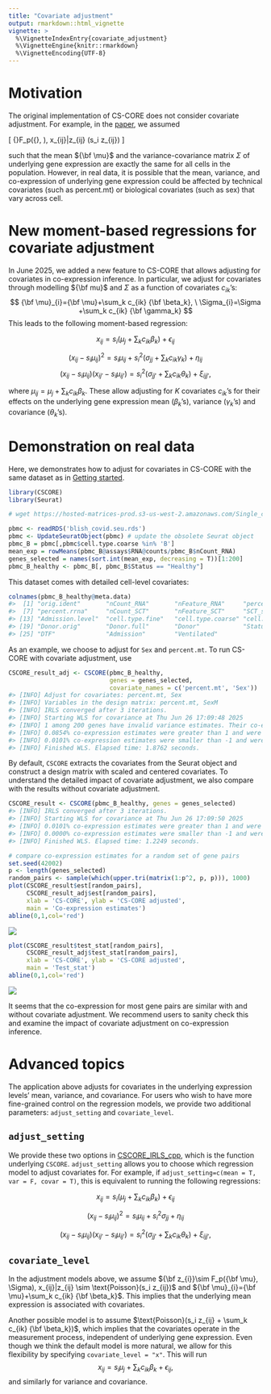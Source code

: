 ```yaml
---
title: "Covariate adjustment"
output: rmarkdown::html_vignette
vignette: >
  %\VignetteIndexEntry{covariate_adjustment}
  %\VignetteEngine{knitr::rmarkdown}
  %\VignetteEncoding{UTF-8}
---
```




# Motivation
The original implementation of CS-CORE does not consider covariate adjustment. For example, in the [paper](https://www.nature.com/articles/s41467-023-40503-7), we assumed

\[
{\bf z_{i}}\sim F_p({\bf \mu}, \Sigma), x_{ij}|z_{ij} \sim \text{Poisson}(s_i z_{ij})
\]

such that the mean ${\bf \mu}$ and the variance-covariance matrix $\Sigma$ of underlying gene expression are exactly the same for all cells in the population. However, in real data, it is possible that the mean, variance, and co-expression of underlying gene expression could be affected by technical covariates (such as percent.mt) or biological covariates (such as sex) that vary across cell.

# New moment-based regressions for covariate adjustment

In June 2025, we added a new feature to CS-CORE that allows adjusting for covariates in co-expression inference. In particular, we adjust for covariates through modelling ${\bf mu}$ and $\Sigma$ as a function of covariates $c_{ik}$'s:
$$
{\bf \mu}_{i}={\bf \mu}+\sum_k c_{ik} {\bf \beta_k}, \
\Sigma_{i}=\Sigma +\sum_k c_{ik} {\bf \gamma_k}
$$
This leads to the following moment-based regression:

$$
x_{ij} = s_i (\mu_j + \sum_k c_{ik} \beta_k) + \epsilon_{ij}
$$

$$(x_{ij} - s_i \mu_{ij})^2 = s_i \mu_{ij} + s_i^2 (\sigma_{jj} + \sum_k c_{ik} \gamma_k) + \eta_{ij}$$
$$(x_{ij} - s_i \mu_{ij})(x_{ij'} - s_i \mu_{ij'}) = s_i^2 (\sigma_{jj'} + \sum_k c_{ik} \theta_k) + \xi_{ijj'},$$

where $\mu_{ij} = \mu_j + \sum_k c_{ik} \beta_k$.  These allow adjusting for $K$ covariates $c_{ik}$'s for their effects on the underlying gene expression mean ($\beta_k$'s), variance ($\gamma_k$'s) and covariance ($\theta_k$'s).

# Demonstration on real data

Here, we demonstrates how to adjust for covariates in CS-CORE with the same dataset as in [Getting started](CSCORE.html).


``` r
library(CSCORE)
library(Seurat)
```


``` r
# wget https://hosted-matrices-prod.s3-us-west-2.amazonaws.com/Single_cell_atlas_of_peripheral_immune_response_to_SARS_CoV_2_infection-25/blish_covid.seu.rds

pbmc <- readRDS('blish_covid.seu.rds')
pbmc <- UpdateSeuratObject(pbmc) # update the obsolete Seurat object
pbmc_B = pbmc[,pbmc$cell.type.coarse %in% 'B']
mean_exp = rowMeans(pbmc_B@assays$RNA@counts/pbmc_B$nCount_RNA)
genes_selected = names(sort.int(mean_exp, decreasing = T))[1:200]
pbmc_B_healthy <- pbmc_B[, pbmc_B$Status == "Healthy"]
```

This dataset comes with detailed cell-level covariates:

``` r
colnames(pbmc_B_healthy@meta.data)
#>  [1] "orig.ident"       "nCount_RNA"       "nFeature_RNA"     "percent.mt"       "percent.rps"      "percent.rpl"     
#>  [7] "percent.rrna"     "nCount_SCT"       "nFeature_SCT"     "SCT_snn_res.1"    "seurat_clusters"  "singler"         
#> [13] "Admission.level"  "cell.type.fine"   "cell.type.coarse" "cell.type"        "IFN1"             "HLA1"            
#> [19] "Donor.orig"       "Donor.full"       "Donor"            "Status"           "Sex"              "DPS"             
#> [25] "DTF"              "Admission"        "Ventilated"
```

As an example, we choose to adjust for `Sex` and `percent.mt`. To run CS-CORE with covariate adjustment, use


``` r
CSCORE_result_adj <- CSCORE(pbmc_B_healthy,
                            genes = genes_selected,
                            covariate_names = c('percent.mt', 'Sex'))
#> [INFO] Adjust for covariates: percent.mt, Sex 
#> [INFO] Variables in the design matrix: percent.mt, SexM 
#> [INFO] IRLS converged after 3 iterations.
#> [INFO] Starting WLS for covariance at Thu Jun 26 17:09:48 2025
#> [INFO] 1 among 200 genes have invalid variance estimates. Their co-expressions with other genes were set to 0.
#> [INFO] 0.0854% co-expression estimates were greater than 1 and were set to 1.
#> [INFO] 0.0101% co-expression estimates were smaller than -1 and were set to -1.
#> [INFO] Finished WLS. Elapsed time: 1.8762 seconds.
```

By default, `CSCORE` extracts the covariates from the Seurat object and construct a design matrix with scaled and centered covariates. To understand the detailed impact of covariate adjustment, we also compare with the results without covariate adjustment.


``` r
CSCORE_result <- CSCORE(pbmc_B_healthy, genes = genes_selected)
#> [INFO] IRLS converged after 3 iterations.
#> [INFO] Starting WLS for covariance at Thu Jun 26 17:09:50 2025
#> [INFO] 0.0101% co-expression estimates were greater than 1 and were set to 1.
#> [INFO] 0.0000% co-expression estimates were smaller than -1 and were set to -1.
#> [INFO] Finished WLS. Elapsed time: 1.2249 seconds.
```


``` r
# compare co-expression estimates for a random set of gene pairs
set.seed(42002)
p <- length(genes_selected)
random_pairs <- sample(which(upper.tri(matrix(1:p^2, p, p))), 1000)
plot(CSCORE_result$est[random_pairs],
     CSCORE_result_adj$est[random_pairs],
     xlab = 'CS-CORE', ylab = 'CS-CORE adjusted',
     main = 'Co-expression estimates')
abline(0,1,col='red')
```

![](figure/figrho-1.png)




``` r
plot(CSCORE_result$test_stat[random_pairs],
     CSCORE_result_adj$test_stat[random_pairs],
     xlab = 'CS-CORE', ylab = 'CS-CORE adjusted',
     main = 'Test_stat')
abline(0,1,col='red')
```

![](figure/figt-1.png)



It seems that the co-expression for most gene pairs are similar with and without covariate adjustment. We recommend users to sanity check this and examine the impact of covariate adjustment on co-expression inference.


# Advanced topics

The application above adjusts for covariates in the underlying expression levels' mean, variance, and covariance. For users who wish to have more fine-grained control on the regression models, we provide two additional parameters: `adjust_setting` and `covariate_level`.

## `adjust_setting`

We provide these two options in [CSCORE_IRLS_cpp](CSCORE_IRLS_cpp.html), which is the function underlying `CSCORE`. `adjust_setting` allows you to choose which regression model to adjust covariates for. For example, if `adjust_setting=c(mean = T, var = F, covar = T)`, this is equivalent to running the following regressions:

$$
x_{ij} = s_i (\mu_j + \sum_k c_{ik} \beta_k) + \epsilon_{ij}
$$

$$
(x_{ij} - s_i \mu_{ij})^2 = s_i \mu_{ij} + s_i^2 \sigma_{jj}  + \eta_{ij}
$$

$$
(x_{ij} - s_i \mu_{ij})(x_{ij'} - s_i \mu_{ij'}) = s_i^2 (\sigma_{jj'} + \sum_k c_{ik} \theta_k) + \xi_{ijj'},
$$

## `covariate_level`

In the adjustment models above, we assume ${\bf z_{i}}\sim F_p({\bf \mu}, \Sigma), x_{ij}|z_{ij} \sim \text{Poisson}(s_i z_{ij})$ and ${\bf \mu}_{i}={\bf \mu}+\sum_k c_{ik} {\bf \beta_k}$. This implies that the underlying mean expression is associated with covariates.

Another possible model is to assume $\text{Poisson}(s_i z_{ij} + \sum_k c_{ik} {\bf \beta_k})$, which implies that the covariates operate in the measurement process, independent of underlying gene expression. Even though we think the default model is more natural, we allow for this flexibility by specifying `covariate_level = "x"`. This will run
$$
x_{ij} = s_i \mu_j  + \sum_k c_{ik} \beta_k + \epsilon_{ij},
$$
and similarly for variance and covariance.
